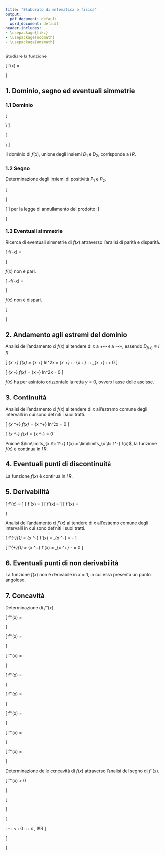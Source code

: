```yaml
---
title: "Elaborato di matematica e fisica"
output:
  pdf_document: default
  word_document: default
header-includes:
- \usepackage{tikz}
- \usepackage{nccmath}
- \usepackage{amsmath}
---
```


Studiare la funzione

\[ f(x) =
    \begin{cases}
        \sqrt{1-x} & \quad se \: x < 1 \\
        \frac{1}{x}ln^2x & \quad se \: x \geq 1
    \end{cases}
\]

## 1. Dominio, segno ed eventuali simmetrie

### 1.1 Dominio

\[
\begin{aligned}
  D_1: \: \{x \:\: | \:\: x < 1\} \: \cap \: \{x \:\: | \:\: 1 - x > 0\}  \\
  \: :\{x \:\: | \:\: x < 1\} \: \cap \: \{x \:\: | \: - x > -1\}  \\
  \: :\{x \:\: | \:\: x < 1\} \: \cap \: \{x \:\: | \: x < 1\}  \\[5pt]
  D_1: \: x < 1 \qquad\qquad\qquad\qquad\qquad\quad\:
\end{aligned} \\
\]

\[
\begin{aligned}
  D_2: \: \{x \:\: | \:\: x \geq 1\} \: \cap \: \{x \:\: | \:\: \begin{cases}
        x > 0 \\
        x \neq 0
    \end{cases}\}  \\
  \: :\{x \:\: | \:\: x \geq 1\} \: \cap \: \{x \:\: | \: x > 0\}  \\[5pt]
  D_2: \: x \geq 1 \qquad\qquad\qquad\qquad\qquad\quad\:\:\:
\end{aligned} \\
\]

Il dominio di $f(x)$, unione degli insiemi $D_1$ e $D_2$, corrisponde a $I\!\!R$.

### 1.2 Segno

Determinazione degli insiemi di positività $P_1$ e $P_2$.

\[
\begin{aligned}
  P_1: \quad \sqrt{1 - x} > 0 \\
  \forall \; x \in D_1
\end{aligned}
\]

\[
\begin{aligned}
  P_2: \quad \frac{1}{x}ln^2x > 0 \\
\end{aligned}
\]
per la legge di annullamento del prodotto:
\[
\begin{aligned}
  & N_1 > 0 \quad \quad \frac{1}{x} > 0 \quad \quad \\
    & \quad N_{N_1} > 0 \quad 1 > 0\\
    & \quad D_{N_1} > 0 \quad x > 0\\ \\
  & N_2 > 0 \quad \quad ln^2x > 0 \\
\end{aligned}
\]

### 1.3 Eventuali simmetrie

Ricerca di eventuali simmetrie di $f(x)$ attraverso l'analisi di parità e disparità.

\[ f(-x) =
    \begin{cases}
        \sqrt{1+x} & \quad se \: x < 1 \\
        -\frac{1}{x}ln^2(-x) & \quad se \: x \geq 1
    \end{cases}
\]

$f(x)$ non è pari.

\[ -f(-x) =
    \begin{cases}
        -\sqrt{1+x} & \quad se \: x < 1 \\
        \frac{1}{x}ln^2(-x) & \quad se \: x \geq 1
    \end{cases}
\]

$f(x)$ non è dispari.

\[
\begin{tikzpicture}
\draw[->] (-6,0) -- (9,0) node[right] {$x$};
\draw[->] (0,-1) -- (0,3) node[above] {$y$};
\draw[scale=1,domain=-6:1,smooth,variable=\x,blue] plot ({\x},{sqrt(1-\x)});
\draw[scale=1,domain=1+0.001:9,smooth,variable=\x,blue]  plot({\x},{1/\x*ln(\x)^2});
\node [align=left] at (-0.4,-0.4) {\bf 0};
\node [align=left] at (1,-0.4) {\bf 1};
\node [align=left] at (-0.4,1.5) {\bf 1};
\end{tikzpicture}
\]

## 2. Andamento agli estremi del dominio

Analisi dell'andamento di $f(x)$ al tendere di $x$ a $+\infty$ e a $-\infty$, essendo $D_{f(x)}\equiv I\!\!R$.

\[
\lim\limits_{x \to +\infty} f(x) = \lim\limits_{x \to +\infty} \frac{1}{x}ln^2x = \lim\limits_{x \to +\infty} \frac{ln^2x}{x} \: \stackrel{H}{=} \: \lim\limits_{x \to +\infty} \frac{2\:lnx}{x} \: \stackrel{H}{=} \: \lim\limits_{x \to +\infty} \:\frac{2}{x^2} = 0
\]

\[
\lim\limits_{x \to -\infty} f(x) = \lim\limits_{x \to -\infty} \frac{1}{x}ln^2x = 0
\]

$f(x)$ ha per asintoto orizzontale la retta $y = 0$, ovvero l'asse delle ascisse.

## 3. Continuità

Analisi dell'andamento di $f(x)$ al tendere di $x$ all'estremo comune degli intervalli in cui sono definiti i suoi tratti.

\[
\lim\limits_{x \to 1^+} f(x) = \lim\limits_{x \to 1^+} \frac{1}{x}ln^2x = 0
\]

\[
\lim\limits_{x \to 1^-} f(x) = \lim\limits_{x \to 1^-} \sqrt{1-x} = 0
\]

Poiché $\lim\limits_{x \to 1^+} f(x) = \lim\limits_{x \to 1^-} f(x)$, la funzione $f(x)$ è continua in $I\!\!R$.

## 4. Eventuali punti di discontinuità

La funzione $f(x)$ è continua in $I\!\!R$.

## 5. Derivabilità

\[ f'(x) =
  \begin{cases}
      D[\:\sqrt{1-x}\:] & \quad se \: x < 1 \\
      D[\frac{1}{x}ln^2x] & \quad se \: x \geq 1
  \end{cases}
\]
\[ f'(x) =
  \begin{cases}
    \frac{1}{2\sqrt{1-x}} & \quad se \: x < 1 \\
    -\frac{1}{x^2}ln^2x\:-\:\frac{1}{x}\frac{2\:lnx}{x} & \quad se \: x \geq 1
  \end{cases}
\]
\[ f'(x) =
  \begin{cases}
    \frac{1}{2\sqrt{1-x}} & \quad se \: x < 1 \\
    -\frac{ln^2x}{x^2}\:-\:\frac{2\:lnx}{x^2} & \quad se \: x \geq 1
  \end{cases}
\]
\[ f'(x) =
  \begin{cases}
    \frac{1}{2\sqrt{1-x}} & \quad se \: x < 1 \quad \quad D: 1-x > 0; \quad x < 1\\
    -\frac{ln^2x\;+\;2lnx}{x^2} & \quad se \: x \geq 1 \quad \quad D: x > 0
  \end{cases}
\]

Analisi dell'andamento di $f'(x)$ al tendere di $x$ all'estremo comune degli intervalli in cui sono definiti i suoi tratti.

\[
f'_{-}(1) = \lim\limits_{x \to 1^-} f'(x) = \lim\limits_{x \to 1^-} \frac{1}{2\sqrt{1-x}} = -\infty
\]

\[
f'_{+}(1) = \lim\limits_{x \to 1^+} f'(x) = \lim\limits_{x \to 1^+} -\frac{ln^2x\;+\;2lnx}{x^2} = 0
\]

## 6. Eventuali punti di non derivabilità

La funzione $f(x)$ non è derivabile in $x = 1$, in cui essa presenta un punto angoloso.

## 7. Concavità

Determinazione di $f''(x)$.
 
\[ f''(x) =
  \begin{cases}
    D[\frac{1}{2\sqrt{1-x}}] & \quad se \: x < 1 \quad \quad \\
    D[-\frac{ln^2x\;+\;2\:lnx}{x^2}] & \quad se \: x \geq 1
  \end{cases}
\]

\[ f''(x) =
  \begin{cases}
    -\frac{\frac{2}{2\sqrt{1-x}}}{4(1-x)} & \quad se \: x < 1 \quad \quad \\ \\
    -\frac{\left(\frac{2\:lnx}{x} + \frac{2}{x}\right)x^2\:-\:2x\left(ln^2x+2\:lnx\right)}{x^4}  & \quad se \: x \geq 1
  \end{cases}
\]

\[ f''(x) =
  \begin{cases}
    -\frac{\frac{2}{2\sqrt{1-x}}}{4(1-x)} & \quad se \: x < 1 \quad \quad \\ \\
    -\frac{\left(\frac{2\:lnx}{x} + \frac{2}{x}\right)x^2\:-\:2x\left(ln^2x+2\:lnx\right)}{x^4}  & \quad se \: x \geq 1
  \end{cases}
\]

\[ f''(x) =
  \begin{cases}
    -\frac{1}{4(1-x)\sqrt{1-x}} & \quad se \: x < 1 \quad \quad \\ \\
    -\frac{\left(\frac{2\:lnx \,+\, 2}{x}\right)x^2\:-\:2x\,ln^2x\:+\:4x\:lnx}{x^4}  & \quad se \: x \geq 1
  \end{cases}
\]

\[ f''(x) =
  \begin{cases}
    -\frac{1}{4(1-x)\sqrt{1-x}} & \quad se \: x < 1 \quad \quad \\ \\
    -\frac{2x\:lnx \,+\, 2x\:-\:2x\,ln^2x\:+\:4x\:lnx}{x^4}  & \quad se \: x \geq 1
  \end{cases}
\]

\[ f''(x) =
  \begin{cases}
    -\frac{1}{4(1-x)\sqrt{1-x}} & \quad se \: x < 1 \quad \quad \\ \\
    -\frac{2\:lnx \,+\, 2\:-\:2\,ln^2x\:+\:4\:lnx}{x^3}  & \quad se \: x \geq 1
  \end{cases}
\]

\[ f''(x) =
  \begin{cases}
    -\frac{1}{4(1-x)\sqrt{1-x}} & \quad se \: x < 1 \quad \quad \\ \\
    -\frac{2\:-\:2\,ln^2x\:+\:6\:lnx}{x^3}  & \quad se \: x \geq 1
  \end{cases}
\]

\[ f''(x) =
  \begin{cases}
    -\frac{1}{4(1-x)\sqrt{1-x}} & \quad se \: x < 1 \quad \quad \\ \\
    \frac{2\,ln^2x\:-\:6\:lnx\:-\,2}{x^3}  & \quad se \: x \geq 1
  \end{cases}
\]

Determinazione delle concavità di $f(x)$ attraverso l'analisi del segno di $f''(x)$.

\[ f''(x) > 0 \iff
  \begin{cases}
    -\frac{1}{4(1-x)\sqrt{1-x}} > 0 & \quad se \: x < 1 \quad \quad \\ \\
    \frac{2\,ln^2x\:-\:6\:lnx\:-\,2}{x^3} > 0  & \quad se \: x \geq 1
  \end{cases}
\]

\[
\begin{aligned}
\\
\frac{\overbrace{-1}^{N}}{\underbrace{4(1-x)\sqrt{1-x}}_{D}} > 0 \quad con\;x < 1\\[20pt]
\begin{aligned}
& N > 0 \: \iff \: -1 > 0 \quad \bot \\[10pt]
& D > 0 \: \iff \: 4\underbrace{(1-x)}_{D_1}\:\underbrace{\sqrt{1-x}}_{D_2} > 0 \\[10pt]
& \qquad D_1 > 0 \: \iff \: \begin{aligned} 1 - x > 0 \\  -x > -1 \\ x < 1\end{aligned} \\[10pt]
& \qquad D_2 > 0 \: \iff \: \begin{aligned}\sqrt{1-x} > 0 \\ \forall \: x \, \in I\!\!R\end{aligned} \\ \\
\end{aligned} \\
\end{aligned}
\]

\[
\begin{cases}
N < 0 \;\; \forall \: x \, \in I\!\!R \\
D > 0 \;\; \forall \: x \, \in I\!\!R
\end{cases} \implies \: -\frac{1}{4(1-x)\sqrt{1-x}} \: < \: 0 \:\: \forall \: x \, \in I\!\!R
\]

\[
\begin{aligned}
\\
\frac{\overbrace{2\,ln^2x\:-\:6\:lnx\:-\,2}^{N}}{\underbrace{x^3}_{D}} > 0 \quad con\;x \geq 1\\[20pt]
\begin{aligned}
& N > 0 \: \iff \: \begin{aligned} 2\,ln^2x\:-\:6\:lnx\:-\,2 \: > \: 0 \\ ln^2x\:-\:3\:lnx\:-\,1 \: > \: 0 \end{aligned} \\[10pt]
& \qquad (ln\,x)_{1/2} = \frac{3 \: \pm \: \sqrt{9\,-\,4}}{2} = \frac{3 \: \pm \: \sqrt{5}}{2}\\[10pt]
& \qquad \frac{3 \: - \: \sqrt{5}}{2} < \: ln\,x \: < \frac{3 \: + \: \sqrt{5}}{2}\\[10pt]
& \qquad e^{\frac{3 \: - \: \sqrt{5}}{2}} < \: x \: < e^{\frac{3 \: + \: \sqrt{5}}{2}}\\[10pt] 
& D > 0 \: \iff \: \begin{aligned} x^3 > 0 \\ x > 0 \end{aligned} \\[10pt]
\end{aligned}
\end{aligned}
\]